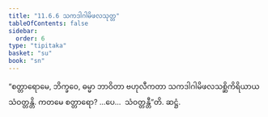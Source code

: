 ```yaml
---
title: "11.6.6 သကဒါဂါမိဖလသုတ္တ"
tableOfContents: false
sidebar:
  order: 6
type: "tipitaka"
basket: "su"
book: "sn"
---
```



<DynamicBreadcrumb />

<Division number="1052" book="sn" e="ch" v="18" p="436">

<Paragraph number="2121" book="sn">
“စတ္တာရောမေ, ဘိက္ခဝေ, ဓမ္မာ ဘာဝိတာ ဗဟုလီကတာ သကဒါဂါမိဖလသစ္ဆိကိရိယာယ သံဝတ္တန္တိ. ကတမေ စတ္တာရော? …ပေ…  သံဝတ္တန္တီ”တိ.

</Paragraph>
</Division>

<Paragraph number="2122" type="center" book="sn">
ဆဋ္ဌံ.
</Paragraph>